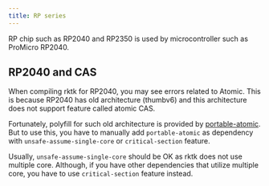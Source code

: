 ```yaml
---
title: RP series
---
```


RP chip such as RP2040 and RP2350 is used by microcontroller such as ProMicro
RP2040.

## RP2040 and CAS

When compiling rktk for RP2040, you may see errors related to Atomic. This is because RP2040 has old architecture (thumbv6) and this architecture does not support feature called atomic CAS.

Fortunately, polyfill for such old architecture is provided by [portable-atomic](https://github.com/taiki-e/portable-atomic). But to use this, you have to manually add `portable-atomic` as dependency with `unsafe-assume-single-core` or `critical-section` feature.

Usually, `unsafe-assume-single-core` should be OK as rktk does not use multiple core. Although, if you have other dependencies that utilize multiple core, you have to use `critical-section` feature instead.
